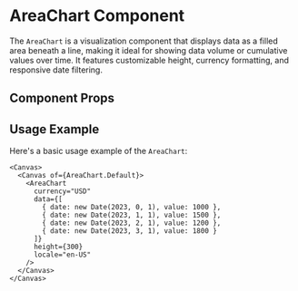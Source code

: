 

<Meta of={AreaChart} />

# AreaChart Component

The `AreaChart` is a visualization component that displays data as a filled area beneath a line, making it ideal for showing data volume or cumulative values over time. It features customizable height, currency formatting, and responsive date filtering.

## Component Props

<Canvas of={AreaChart.Default} />

<Controls />

## Usage Example

Here's a basic usage example of the `AreaChart`:

```tsx
<Canvas>
  <Canvas of={AreaChart.Default}>
    <AreaChart 
      currency="USD"
      data={[
        { date: new Date(2023, 0, 1), value: 1000 },
        { date: new Date(2023, 1, 1), value: 1500 },
        { date: new Date(2023, 2, 1), value: 1200 },
        { date: new Date(2023, 3, 1), value: 1800 }
      ]}
      height={300}
      locale="en-US"
    />
  </Canvas>
</Canvas>
``` 